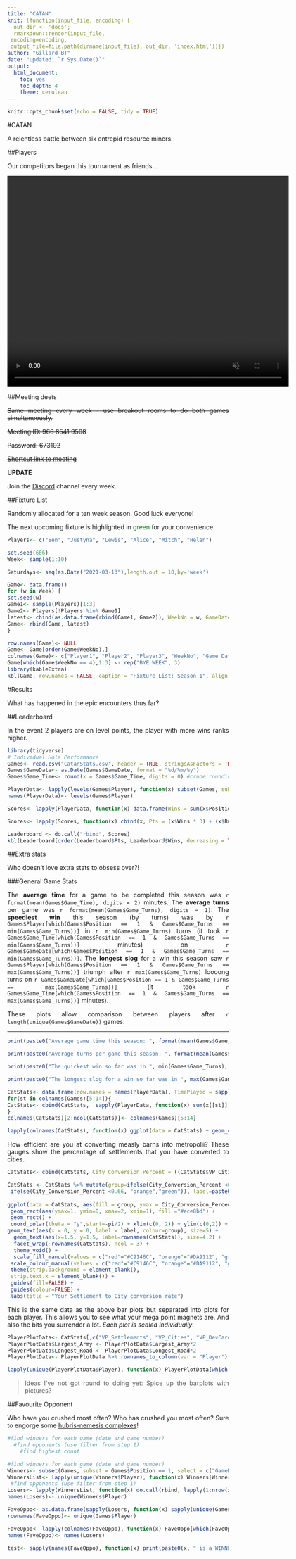 ---
title: "CATAN"
knit: (function(input_file, encoding) {
  out_dir <- 'docs';
  rmarkdown::render(input_file,
 encoding=encoding,
 output_file=file.path(dirname(input_file), out_dir, 'index.html'))})
author: "Gillard BT"
date: "Updated: `r Sys.Date()`"
output: 
  html_document: 
    toc: yes
    toc_depth: 4
    theme: cerulean
---

<style>
body {
text-align: justify}
</style>

```{r setup, include=FALSE}
knitr::opts_chunk$set(echo = FALSE, tidy = TRUE)
```

#CATAN

A relentless battle between six entrepid resource miners.

##Players

Our competitors began this tournament as friends...

<video width="640" height="480" autoplay loop muted>
  <source src="Cataners.mp4" type="video/mp4">
</video>

##Meeting deets

~~Same meeting every week - use breakout rooms to do both games simultaneously.~~

~~Meeting ID: 966 8541 9508~~

~~Password: 673102~~

~~[Shortcut link to meeting](https://bristol-ac-uk.zoom.us/j/96685419508?pwd=alkxK3Z4QzNLUS9ocmQ1Q3FJSEg5QT09)~~

**UPDATE**

Join the [Discord](https://discord.com/) channel every week.

##Fixture List

Randomly allocated for a ten week season. Good luck everyone!

The next upcoming fixture is highlighted in <span style="color: green;">green</span> for your convenience.

```{r Fixtures}
Players<- c("Ben", "Justyna", "Lewis", "Alice", "Mitch", "Helen")

set.seed(666)
Week<- sample(1:10)

Saturdays<- seq(as.Date("2021-03-13"),length.out = 10,by='week')

Game<- data.frame()
for (w in Week) {
set.seed(w)
Game1<- sample(Players)[1:3]
Game2<- Players[!Players %in% Game1]
latest<- cbind(as.data.frame(rbind(Game1, Game2)), WeekNo = w, GameDate = Saturdays[w])
Game<- rbind(Game, latest)
}

row.names(Game)<- NULL
Game<- Game[order(Game$WeekNo),]
colnames(Game)<- c("Player1", "Player2", "Player3", "WeekNo", "Game Date")
Game[which(Game$WeekNo == 4),1:3] <- rep("BYE WEEK", 3)
library(kableExtra)
kbl(Game, row.names = FALSE, caption = "Fixture List: Season 1", align = "l") %>% kable_styling(bootstrap_options = "striped") %>% row_spec(which(Game$`Game Date` < Sys.Date()), color = "grey", strikeout = T) %>% row_spec(which(Game$`Game Date` > Sys.Date())[1:2], color = "green", bold = T) 
```

#Results

What has happened in the epic encounters thus far?

##Leaderboard

In the event 2 players are on level points, the player with more wins ranks higher.

```{r dataImport, echo=FALSE, message=FALSE}
library(tidyverse)
# Individual Hole Performance
Games<- read.csv("CatanStats.csv", header = TRUE, stringsAsFactors = TRUE, fileEncoding = "UTF-8-BOM")
Games$GameDate<- as.Date(Games$GameDate, format = "%d/%m/%y")
Games$Game_Time<- round(x = Games$Game_Time, digits = 0) #crude rounding of times - will lose a small amount of accuracy that may accumulate over time. Alternative is an issue with summing total time that doesn't properly convert seconds to minutes.
```

```{r Leaderboard, eval=TRUE}
PlayerData<- lapply(levels(Games$Player), function(x) subset(Games, subset = Games$Player == x))
names(PlayerData)<- levels(Games$Player)

Scores<- lapply(PlayerData, function(x) data.frame(Wins = sum(x$Position == 1), RunnerUp = sum(x$Position == 2), Loser = sum(x$Position == 3)))

Scores<- lapply(Scores, function(x) cbind(x, Pts = (x$Wins * 3) + (x$RunnerUp * 2) + (x$Loser * 1)))

Leaderboard <- do.call("rbind", Scores)
kbl(Leaderboard[order(Leaderboard$Pts, Leaderboard$Wins, decreasing = TRUE),], caption = "Table of Champions", align = "l") %>% kable_classic() %>%  row_spec(1, bold = T, background = "#c9b037") %>% row_spec(2, bold = T, background = "#b4b4b4") %>% row_spec(3, bold = T, background = "#ad8a56")
```


##Extra stats

Who doesn't love extra stats to obsess over?!

###General Game Stats

The **average time** for a game to be completed this season was `r format(mean(Games$Game_Time), digits = 2)` minutes. The **average turns** per game was `r format(mean(Games$Game_Turns), digits = 1)`. The **speediest win** this season (by turns) was by `r Games$Player[which(Games$Position == 1 & Games$Game_Turns == min(Games$Game_Turns))]` in `r min(Games$Game_Turns)` turns (it took `r Games$Game_Time[which(Games$Position == 1 & Games$Game_Turns == min(Games$Game_Turns))]` minutes) on `r Games$GameDate[which(Games$Position == 1 & Games$Game_Turns == min(Games$Game_Turns))]`. The **longest slog** for a win this season saw `r Games$Player[which(Games$Position == 1 & Games$Game_Turns == max(Games$Game_Turns))]` triumph after `r max(Games$Game_Turns)` loooong turns on `r Games$GameDate[which(Games$Position == 1 & Games$Game_Turns == max(Games$Game_Turns))]` (it took `r Games$Game_Time[which(Games$Position == 1 & Games$Game_Turns == max(Games$Game_Turns))]` minutes).

These plots allow comparison between players after `r length(unique(Games$GameDate))` games:

***

```{r GeneralGameStats, eval=FALSE}
print(paste0("Average game time this season: ", format(mean(Games$Game_Time), digits = 2), " minutes"))

print(paste0("Average turns per game this season: ", format(mean(Games$Game_Turns), digits = 1), " turns"))

print(paste0("The quickest win so far was in ", min(Games$Game_Turns), " turns by ", Games$Player[which(Games$Position == 1 & Games$Game_Turns == min(Games$Game_Turns))], " on ", Games$GameDate[which(Games$Position == 1 & Games$Game_Turns == min(Games$Game_Turns))], " (", Games$Game_Time[which(Games$Position == 1 & Games$Game_Turns == min(Games$Game_Turns))], " minutes)"))

print(paste0("The longest slog for a win so far was in ", max(Games$Game_Turns), " turns by ", Games$Player[which(Games$Position == 1 & Games$Game_Turns == max(Games$Game_Turns))], " on ", Games$GameDate[which(Games$Position == 1 & Games$Game_Turns == max(Games$Game_Turns))], " (", Games$Game_Time[which(Games$Position == 1 & Games$Game_Turns == max(Games$Game_Turns))], " minutes)"))
```

```{r ExtraStats}
CatStats<- data.frame(row.names = names(PlayerData), TimePlayed = sapply(PlayerData, function(x) sum(x[["Game_Time"]])))
for(st in colnames(Games)[5:14]){
CatStats<- cbind(CatStats,  sapply(PlayerData, function(x) sum(x[[st]])))
}
colnames(CatStats)[2:ncol(CatStats)]<- colnames(Games)[5:14]
```

```{r StatPlots, fig.show='hold', out.width='50%', results='hide', warning=FALSE, message=FALSE}
lapply(colnames(CatStats), function(x) ggplot(data = CatStats) + geom_col(aes(x = rownames(CatStats), y = .data[[x]], fill = rownames(CatStats))) + labs(title = paste0("Total ", x, " so far.")) + theme_classic() + theme(legend.position = "none") + xlab(label = "Cataners") + ylab(label = x))
```

How efficient are you at converting measly barns into metropolii? These gauges show the percentage of settlements that you have converted to cities.

```{r gaugeplot, fig.align='center'}
CatStats<- cbind(CatStats, City_Conversion_Percent = ((CatStats$VP_Cities/2))/(CatStats$VP_Settlements + (CatStats$VP_Cities/2))) #You get 2 VPs per city so they need to be halved for an appropriate ratio with settlements.

CatStats <- CatStats %>% mutate(group=ifelse(City_Conversion_Percent <0.33, "red",
 ifelse(City_Conversion_Percent <0.66, "orange","green")), label=paste0(format(City_Conversion_Percent*100, digits = 0), "%"))
 
ggplot(data = CatStats, aes(fill = group, ymax = City_Conversion_Percent, ymin = 0, xmax = 2, xmin = 1)) +
 geom_rect(aes(ymax=1, ymin=0, xmax=2, xmin=1), fill ="#ece8bd") +
 geom_rect() + 
 coord_polar(theta = "y",start=-pi/2) + xlim(c(0, 2)) + ylim(c(0,2)) +
geom_text(aes(x = 0, y = 0, label = label, colour=group), size=5) + 
  geom_text(aes(x=1.5, y=1.5, label=rownames(CatStats)), size=4.2) + 
  facet_wrap(~rownames(CatStats), ncol = 3) +
  theme_void() +
  scale_fill_manual(values = c("red"="#C9146C", "orange"="#DA9112", "green"="#129188")) +
 scale_colour_manual(values = c("red"="#C9146C", "orange"="#DA9112", "green"="#129188")) +
 theme(strip.background = element_blank(),
 strip.text.x = element_blank()) +
 guides(fill=FALSE) +
 guides(colour=FALSE) +
 labs(title = "Your Settlement to City conversion rate")
```

This is the same data as the above bar plots but separated into plots for each player. This allows you to see what your mega point magnets are. And also the bits you surrender a lot. *Each plot is scaled individually*.

```{r playerVPplots, out.width='50%', message=FALSE, results='hide'}
PlayerPlotData<- CatStats[,c("VP_Settlements", "VP_Cities", "VP_DevCards", "Largest_Army", "Longest_Road")]
PlayerPlotData$Largest_Army <- PlayerPlotData$Largest_Army*2
PlayerPlotData$Longest_Road <- PlayerPlotData$Longest_Road*2
PlayerPlotData<- PlayerPlotData %>% rownames_to_column(var = "Player") %>% pivot_longer(cols = c("VP_Settlements", "VP_Cities", "VP_DevCards", "Largest_Army", "Longest_Road"), names_to = "VPType", values_to = "Score")

lapply(unique(PlayerPlotData$Player), function(x) PlayerPlotData[which(PlayerPlotData$Player == x),] %>% ggplot() + geom_col(aes(x = VPType, y = Score, fill = VPType)) + theme_minimal() + theme(legend.position = "right") + coord_polar(start = 0) + theme(axis.text = element_blank(), axis.title = element_blank()) + labs(title = paste0(x)))
```

> Ideas I've not got round to doing yet: Spice up the barplots with pictures?

##Favourite Opponent

Who have you crushed most often? Who has crushed you most often? Sure to engorge some [hubris-nemesis complexes](http://www.daedalustrust.com/wp-content/uploads/2012/01/Nemesis-essay.pdf)!

```{r FaveOpponent}
#find winners for each game (date and game number)
  #find opponents (use filter from step 1)
    #find highest count

#find winners for each game (date and game number)
Winners<- subset(Games, subset = Games$Position == 1, select = c("GameDate", "Game", "Player"))
WinnersList<- lapply(unique(Winners$Player), function(x) Winners[Winners$Player == x,])
 #find opponents (use filter from step 1)
Losers<- lapply(WinnersList, function(x) do.call(rbind, lapply(1:nrow(x), function(y) Games[Games$GameDate %in% x[y,"GameDate"] & Games$Game %in% x[y,"Game"] & Games$Position != 1,1:4])))
names(Losers)<- unique(Winners$Player)

FaveOppo<- as.data.frame(sapply(Losers, function(x) sapply(unique(Games$Player), function(y) sum(x[["Player"]] == y), USE.NAMES = T), USE.NAMES = T))
rownames(FaveOppo)<- unique(Games$Player)

FaveOppo<- lapply(colnames(FaveOppo), function(x) FaveOppo[which(FaveOppo[[x]] == max(FaveOppo[[x]])),])
names(FaveOppo)<- names(Losers)

test<- sapply(names(FaveOppo), function(x) print(paste0(x, " is a WINNER and LOVES to play against ", rownames(FaveOppo[[x]]), " the MOST!")))
```
